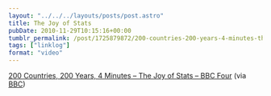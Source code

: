 ```yaml
---
layout: "../../../layouts/posts/post.astro"
title: The Joy of Stats
pubDate: 2010-11-29T10:15:16+00:00
tumblr_permalink: /post/1725879872/200-countries-200-years-4-minutes-the-joy-of
tags: ["linklog"]
format: "video"
---
```



<YouTube id="https://www.youtube.com/watch?v=jbkSRLYSojo" />

[200 Countries, 200 Years, 4 Minutes &#8211; The Joy of Stats &#8211; BBC Four][1] (via [BBC][2])

[1]: https://www.youtube.com/watch?v=jbkSRLYSojo
[2]: http://youtube.com/user/BBC
